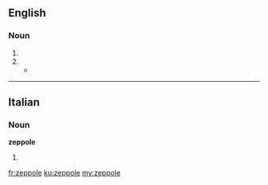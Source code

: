 ==English==

===Noun===
{{en-noun|~}}

# {{plural of|zeppola}}
# {{alternative form of|zeppola}}
#* {{quote-news|year=2007|date=August 6|author=David Gonzalez|title=A Neighborhood Balks at a Chain Restaurant|work=New York Times|url=http://www.nytimes.com/2007/08/06/nyregion/06pizza.html
|passage=Of all the spots the franchise could have chosen, why, he asks, did it have to be on the other side of the wall where two centurion busts stand guard above customers waiting for '''zeppoles''' or Sicilian slices? }}

----

==Italian==

===Noun===
'''zeppole''' {{f}}

# {{plural of|zeppola|lang=it}}

[[fr:zeppole]]
[[ku:zeppole]]
[[my:zeppole]]